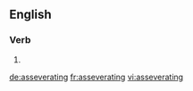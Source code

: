 
==English==

===Verb===
{{head|en}}

# {{present participle of|asseverate}}

[[de:asseverating]]
[[fr:asseverating]]
[[vi:asseverating]]